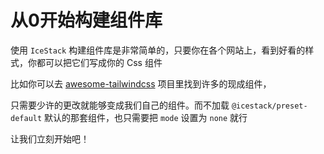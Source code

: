 # 从0开始构建组件库

使用 `IceStack` 构建组件库是非常简单的，只要你在各个网站上，看到好看的样式，你都可以把它们写成你的 Css 组件

比如你可以去 [awesome-tailwindcss](https://github.com/aniftyco/awesome-tailwindcss) 项目里找到许多的现成组件，

只需要少许的更改就能够变成我们自己的组件。而不加载 `@icestack/preset-default` 默认的那套组件，也只需要把 `mode` 设置为 `none` 就行

让我们立刻开始吧！

